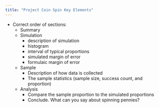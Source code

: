 ```yaml
---
title: "Project Coin Spin Key Elements"
---
```



* Correct order of sections:
    * Summary
    * Simulation
        * description of simulation
        * histogram
        * interval of typical proportions
        * simulated margin of error
        * formulaic margin of error
    * Sample
        * Description of how data is collected
        * The sample statistics (sample size, success count, and proportion)
    * Analysis
        * Compare the sample proportion to the simulated proportions
        * Conclude. What can you say about spinning pennies?
